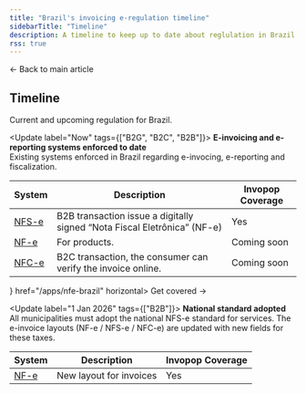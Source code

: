 ```yaml
---
title: "Brazil's invoicing e-regulation timeline"
sidebarTitle: "Timeline"
description: A timeline to keep up to date about reglulation in Brazil
rss: true
---
```



<Card title="Invoicing compliance in Brazil" size="20" icon="book-open-lines" href="brazil" horizontal>
  ← Back to main article
</Card>

## Timeline

Current and upcoming regulation for Brazil.

<Update label="Now" tags={["B2G", "B2C", "B2B"]}>
  **E-invoicing and e-reporting systems enforced to date**<br />
  Existing systems enforced in Brazil regarding e-invocing, e-reporting and fiscalization.

  | System        | Description  | Invopop Coverage |
  |---------------|---------------|---------------|
  | [NFS-e](brazil#nfs-e) | B2B transaction issue a digitally signed “Nota Fiscal Eletrônica” (NF-e) | Yes |
  | [NF-e](brazil#nfs-e) | For products. | Coming soon |
  | [NFC-e](brazil#nfs-e) | B2C transaction, the consumer can verify the invoice online. | Coming soon |

  <Columns cols="2">
  <Card title="Notas Fiscais Eletrônicas Brazil" icon={<NfeIcon size={24} /> } href="/apps/nfe-brazil" horizontal>
    Get covered →
  </Card>
  </Columns>
</Update>


<Update label="1 Jan 2026" tags={["B2B"]}>
  **National standard adopted**<br />
  All municipalities must adopt the national NFS-e standard for services. The e-invoice layouts (NF-e / NFS-e / NFC-e) are updated with new fields for these taxes.

  | System        | Description  | Invopop Coverage |
  |---------------|---------------|---------------|
  | [NF-e](#peppol) | New layout for invoices | Yes |

</Update>

